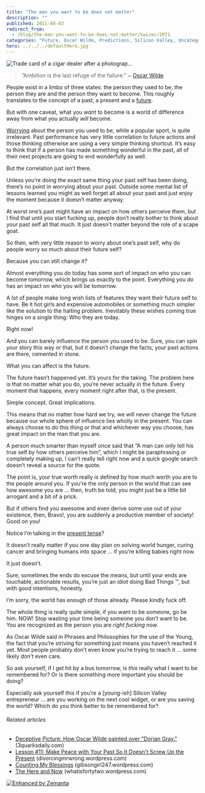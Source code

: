 ```yaml
---
title: "The man you want to be does not matter"
description: ""
published: 2011-08-03
redirect_from:
  - /blog/the-man-you-want-to-be-does-not-matter/swizec/2071
categories: "Future, Oscar Wilde, Predictions, Silicon Valley, Uncategorized"
hero: ../../../defaultHero.jpg
---
```


![Trade card of a cigar dealer after a photograp...](https://swizec.com/blog/wp-content/uploads/2011/08/300px-Oscar_Wilde_Aesthetic_Cigars.jpg "Trade card of a cigar dealer after a photograp...")

> “Ambition is the last refuge of the failure.” ~ [Oscar Wilde](http://en.wikipedia.org/wiki/Oscar_Wilde "Oscar Wilde")

People exist in a limbo of three states: the person they used to be, the person they are and the person they want to become. This roughly translates to the concept of a past, a present and a [future](http://en.wikipedia.org/wiki/Future "Future").

But with one caveat, what you _want_ to become is a world of difference away from what you actually _will_ become.

[Worrying](http://en.wikipedia.org/wiki/Worry "Worry") about the person you used to be, while a popular sport, is quite irrelevant. Past performance has very little correlation to future actions and those thinking otherwise are using a very simple thinking shortcut. It’s easy to think that if a person has made something wonderful in the past, all of their next projects are going to end wonderfully as well.

But the correlation just isn’t there.

Unless you’re doing the exact same thing your past self has been doing, there’s no point in worrying about your past. Outside some mental list of lessons learned you might as well forget all about your past and just enjoy the moment because it doesn’t matter anyway.

At worst one’s past might have an impact on how others perceive them, but I find that until you start fucking up, people don’t really bother to think about your past self all that much. It just doesn't matter beyond the role of a scape goat.

So then, with very little reason to worry about one’s past self, why do people worry so much about their future self?

Because you can still change it?

Almost everything you do today has some sort of impact on who you can become tomorrow, which brings us exactly to the point. Everything you _do_ has an impact on who you will be tomorrow.

A lot of people make long wish lists of features they want their future self to have. Be it hot girls and expensive automobiles or something much simpler like the solution to the halting problem. Inevitably these wishes coming true hinges on a single thing: Who they are today.

Right now!

And you can barely influence the person you used to be. Sure, you can spin your story this way or that, but it doesn’t change the facts, your past actions are there, cemented in stone.

What you can affect is the future.

The future hasn’t happened yet. It’s yours for the taking. The problem here is that no matter what you do, you’re never actually _in_ the future. Every moment that happens, every moment right after that, is the present.

Simple concept. Great implications.

This means that no matter how hard we try, we will never change the future because our whole sphere of influence lies wholly in the present. You can always choose to do this thing or that and whichever way you choose, has great impact on the man that you are.

A person much smarter than myself once said that “A man can only tell his true self by how others perceive him”, which I might be paraphrasing or completely making up, I can’t really tell right now and a quick google search doesn’t reveal a source for the quote.

The point is, your true worth really is defined by how much worth you are to the people around you. If you’re the only person in the world that can see how awesome you are … then, truth be told, you might just be a little bit arrogant and a bit of a prick.

But if others find you awesome and even derive some use out of your existence, then, Bravo!, you are suddenly a productive member of society! Good on you!

Notice I’m talking in the [present tense](http://en.wikipedia.org/wiki/Present_tense "Present tense")?

It doesn’t really matter if you one day plan on solving world hunger, curing cancer and bringing humans into space ... if you’re killing babies right now.

It just doesn’t.

Sure, sometimes the ends do excuse the means, but until your ends are touchable, actionable results, you’re just an idiot doing Bad Things ™, but with good intentions, honestly.

I’m sorry, the world has enough of those already. Please kindly fuck off.

The whole thing is really quite simple, if you want to be someone, go be him. NOW! Stop wasting your time being someone you don’t want to be. You are recognized as the person you are _right fucking now_.

As Oscar Wilde said in Phrases and Philosophies for the use of the Young, the fact that you’re striving for something just means you haven’t reached it yet. Most people probably don’t even know you’re trying to reach it … some likely don’t even care.

So ask yourself, if I get hit by a bus tomorrow, is _this_ really what I want to be remembered for? Or is there something more important you should be doing?

Especially ask yourself this if you’re a \[young-ish] Silicon Valley entrepreneur … are you working on the next cool widget, or are you saving the world? Which do you think better to be remembered for?

###### Related articles

- [Deceptive Picture: How Oscar Wilde painted over "Dorian Gray."](http://www.3quarksdaily.com/3quarksdaily/2011/08/deceptive-picture-how-oscar-wilde-painted-over-dorian-gray.html) (3quarksdaily.com)
- [Lesson #11: Make Peace with Your Past So It Doesn't Screw Up the Present](http://divorcingmrwrong.wordpress.com/2011/07/23/lesson-11-make-peace-with-your-past-so-it-doesn%25e2%2580%2599t-screw-up-the-present/) (divorcingmrwrong.wordpress.com)
- [Counting My Blessings](http://gibsongirl247.wordpress.com/2011/06/13/counting-my-blessings/) (gibsongirl247.wordpress.com)
- [The Here and Now](http://whatisfortytwo.wordpress.com/2011/07/21/the-here-and-now/) (whatisfortytwo.wordpress.com)

[![Enhanced by Zemanta](https://img.zemanta.com/zemified_e.png?x-id=4ba43826-1bbd-498f-810f-aa9547105c78)](http://www.zemanta.com/ "Enhanced by Zemanta")
